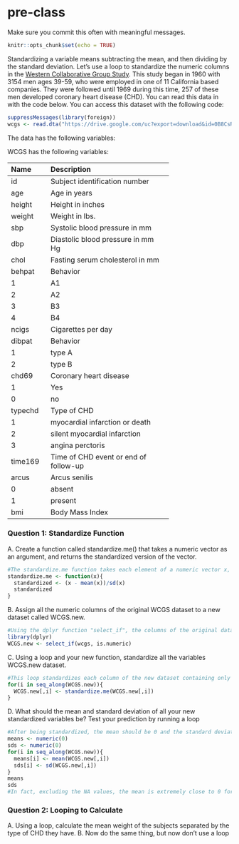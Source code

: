 # pre-class


Make sure you commit this often with meaningful messages. 



```r
knitr::opts_chunk$set(echo = TRUE)
```








Standardizing a variable means subtracting the mean, and then dividing by the standard deviation. Let’s use a loop to standardize the numeric columns in the [Western Collaborative Group Study](https://clinicaltrials.gov/ct2/show/NCT00005174). This study began in 1960 with 3154 men ages 39-59, who were employed in one of 11 California based companies. They were followed until 1969 during this time, 257 of these men developed coronary heart disease (CHD). You can read this data in with the code below. You can access this dataset with the following code:

```R

suppressMessages(library(foreign))
wcgs <- read.dta("https://drive.google.com/uc?export=download&id=0B8CsRLdwqzbzYWxfN3ExQllBQkU")
```

The data has the following variables:



WCGS has the following variables:

-----------------------------------------------------------
Name    Description
------- -------------------------------------------
id      Subject identification number

age     Age in years

height  Height in inches

weight  Weight in lbs.

sbp     Systolic blood pressure in mm 

dbp     Diastolic blood pressure in mm Hg

chol    Fasting serum cholesterol in mm 

behpat  Behavior

  1       A1

  2       A2

  3       B3

  4       B4

ncigs   Cigarettes per day

dibpat  Behavior

1       type A

2       type B

chd69   Coronary heart disease

1       Yes

0       no

typechd Type of CHD

1       myocardial infarction or death

2       silent myocardial infarction

3       angina perctoris

time169 Time of CHD event or end of follow-up

arcus   Arcus senilis

0       absent

1       present

bmi     Body Mass Index
-----------------------------------------------------------




### Question 1: Standardize Function

A. Create a function called standardize.me() that takes a numeric vector as an argument, and returns the standardized version of the vector.
```r
#The standardize.me function takes each element of a numeric vector x, subtracts the mean of x from it and then divides by the standard deviation of x. This creates a standardized version of the vector x.
standardize.me <- function(x){
  standardized <- (x - mean(x))/sd(x)
  standardized
}
```
B. Assign all the numeric columns of the original WCGS dataset to a new dataset called WCGS.new.
```r
#Using the dplyr function "select_if", the columns of the original dataset that are numeric are assigned to a new dataset WCGS.new.
library(dplyr)
WCGS.new <- select_if(wcgs, is.numeric)
```
C. Using a loop and your new function, standardize all the variables WCGS.new dataset.
```r
#This loop standardizes each column of the new dataset containing only numeric columns.
for(i in seq_along(WCGS.new)){
  WCGS.new[,i] <- standardize.me(WCGS.new[,i])
}
```
D. What should the mean and standard deviation of all your new standardized variables be? Test your prediction by running a loop
```r
#After being standardized, the mean should be 0 and the standard deviation should be 1 for each of the standardized variables. Let's check this:
means <- numeric(0)
sds <- numeric(0)
for(i in seq_along(WCGS.new)){
  means[i] <- mean(WCGS.new[,i])
  sds[i] <- sd(WCGS.new[,i])
}
means
sds
#In fact, excluding the NA values, the mean is extremely close to 0 for each of the standardized variables, and the standard deviations are all exactly 1.
```



### Question 2: Looping to Calculate

A. Using a loop, calculate the mean weight of the subjects separated by the type of CHD they have.
B. Now do the same thing, but now don’t use a loop

